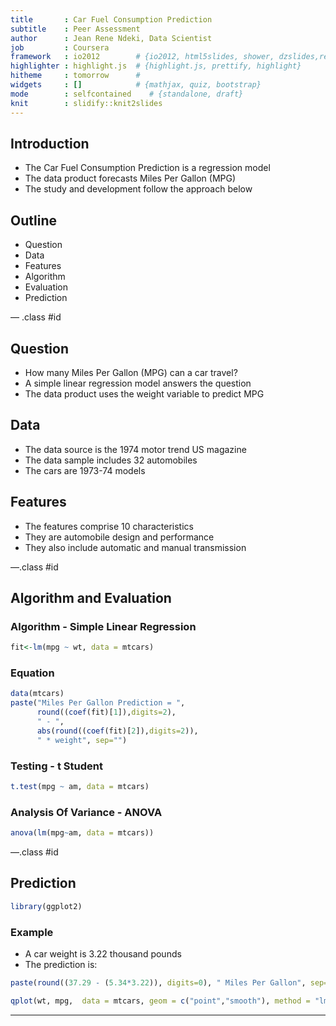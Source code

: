 ```yaml
---
title       : Car Fuel Consumption Prediction
subtitle    : Peer Assessment
author      : Jean Rene Ndeki, Data Scientist
job         : Coursera
framework   : io2012        # {io2012, html5slides, shower, dzslides,revealjs, ...}
highlighter : highlight.js  # {highlight.js, prettify, highlight}
hitheme     : tomorrow      # 
widgets     : []            # {mathjax, quiz, bootstrap}
mode        : selfcontained    # {standalone, draft}
knit        : slidify::knit2slides
---
```


## Introduction

- The Car Fuel Consumption Prediction is a regression model
- The data product forecasts Miles Per Gallon (MPG)
- The study and development follow the approach below

## Outline

- Question
- Data
- Features
- Algorithm
- Evaluation
- Prediction

--- .class #id 

## Question

- How many Miles Per Gallon (MPG) can a car travel?
- A simple linear regression model answers the question 
- The data product uses the weight variable to predict MPG 

## Data

- The data source is the 1974 motor trend US magazine
- The data sample includes 32 automobiles 
- The cars are 1973-74 models

## Features

- The features comprise 10 characteristics 
- They are automobile design and performance
- They also include automatic and manual transmission

---.class #id 

## Algorithm and Evaluation

### Algorithm - Simple Linear Regression 
```r
fit<-lm(mpg ~ wt, data = mtcars)
```

### Equation 
```r
data(mtcars)
paste("Miles Per Gallon Prediction = ", 
      round((coef(fit)[1]),digits=2), 
      " - ",
      abs(round((coef(fit)[2]),digits=2)),
      " * weight", sep="")
```

### Testing - t Student
```r
t.test(mpg ~ am, data = mtcars)
```

### Analysis Of Variance - ANOVA 
```r
anova(lm(mpg~am, data = mtcars))
```

---.class #id 

## Prediction
```r
library(ggplot2)
```
### Example
- A car weight is 3.22 thousand pounds
- The prediction is:
```r
paste(round((37.29 - (5.34*3.22)), digits=0), " Miles Per Gallon", sep="")
```

```r
qplot(wt, mpg,  data = mtcars, geom = c("point","smooth"), method = "lm")
```
---